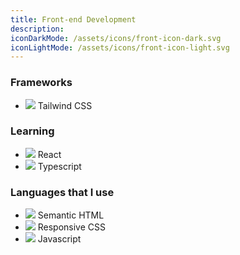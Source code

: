 ```yaml
---
title: Front-end Development
description:
iconDarkMode: /assets/icons/front-icon-dark.svg
iconLightMode: /assets/icons/front-icon-light.svg
---
```


### Frameworks

- ![](./icons/tailwind-icon.svg) Tailwind CSS

### Learning

- ![](./icons/react-icon.svg) React
- ![](./icons/typescript-icon.svg) Typescript

### Languages that I use

- ![](./icons/html5-icon.svg) Semantic HTML
- ![](./icons/css3-icon.svg) Responsive CSS
- ![](./icons/js-icon.svg) Javascript
